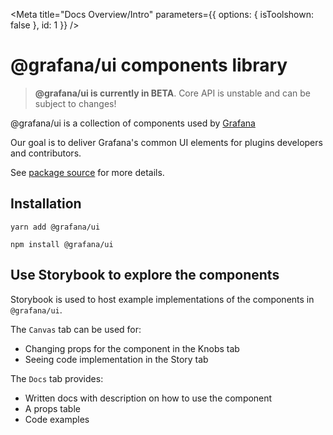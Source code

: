 <Meta title="Docs Overview/Intro" parameters={{ options: { isToolshown: false }, id: 1 }} />

# @grafana/ui components library

> **@grafana/ui is currently in BETA**. Core API is unstable and can be subject to changes!

@grafana/ui is a collection of components used by [Grafana](https://github.com/grafana/grafana)

Our goal is to deliver Grafana's common UI elements for plugins developers and contributors.

See [package source](https://github.com/grafana/grafana/tree/master/packages/grafana-ui) for more details.

## Installation

`yarn add @grafana/ui`

`npm install @grafana/ui`

## Use Storybook to explore the components

Storybook is used to host example implementations of the components in `@grafana/ui`.

The `Canvas` tab can be used for:

- Changing props for the component in the Knobs tab
- Seeing code implementation in the Story tab

The `Docs` tab provides:

- Written docs with description on how to use the component
- A props table
- Code examples
